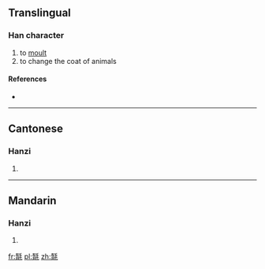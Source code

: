 ==Translingual==

===Han character===
{{Han char|rn=82|rad=毛|as=09|sn=13|four=4221<sub>4</sub>|canj=大月竹手山 (KBHQU)}}

# to [[moult]]
# to change the coat of animals

====References====
* {{Han ref|kx=0595.030|dkj=16899|dj=0986.330|hdz=32001.140|uh=6BFB|ud=27643|bh=DDFD|bd=56829}}

----

==Cantonese==

===Hanzi===
{{yue-hanzi|jyut=|y=to3}}

# {{defn|Cantonese|sort=毛09}}

----

==Mandarin==

===Hanzi===
{{cmn-hanzi|pin=[[tuò]] ([[tuo4]])|wg=t'o<sup>4</sup>}}

# {{defn|Mandarin|sort=毛09}}

[[fr:毻]]
[[pl:毻]]
[[zh:毻]]